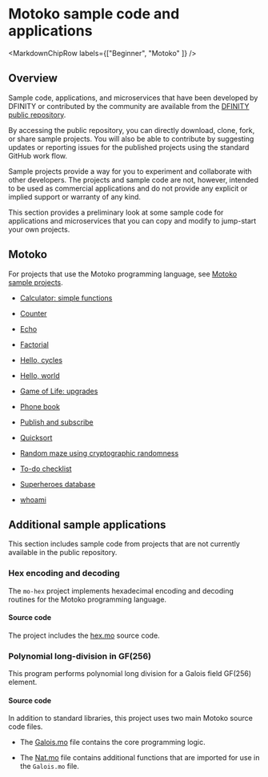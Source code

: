 
# Motoko sample code and applications

<MarkdownChipRow labels={["Beginner", "Motoko" ]} />


## Overview
Sample code, applications, and microservices that have been developed by DFINITY or contributed by the community are available from the [DFINITY public repository](https://github.com/dfinity/examples).

By accessing the public repository, you can directly download, clone, fork, or share sample projects. You will also be able to contribute by suggesting updates or reporting issues for the published projects using the standard GitHub work flow.

Sample projects provide a way for you to experiment and collaborate with other developers. The projects and sample code are not, however, intended to be used as commercial applications and do not provide any explicit or implied support or warranty of any kind.

This section provides a preliminary look at some sample code for applications and microservices that you can copy and modify to jump-start your own projects.

## Motoko

For projects that use the Motoko programming language, see [Motoko sample projects](https://github.com/dfinity/examples/tree/master/motoko).

-   [Calculator: simple functions](https://github.com/dfinity/examples/tree/master/motoko/calc)

-   [Counter](https://github.com/dfinity/examples/tree/master/motoko/counter)

-   [Echo](https://github.com/dfinity/examples/tree/master/motoko/echo)

-   [Factorial](https://github.com/dfinity/examples/tree/master/motoko/factorial)

-   [Hello, cycles](https://github.com/dfinity/examples/tree/master/motoko/hello_cycles)

-   [Hello, world](https://github.com/dfinity/examples/tree/master/motoko/hello-world)

-   [Game of Life: upgrades](https://github.com/dfinity/examples/tree/master/motoko/life)

-   [Phone book](https://github.com/dfinity/examples/tree/master/motoko/phone-book)

-   [Publish and subscribe](https://github.com/dfinity/examples/tree/master/motoko/pub-sub)

-   [Quicksort](https://github.com/dfinity/examples/tree/master/motoko/quicksort)

-   [Random maze using cryptographic randomness](https://github.com/dfinity/examples/tree/master/motoko/random_maze)

-   [To-do checklist](https://github.com/dfinity/examples/tree/master/motoko/simple-to-do)

-   [Superheroes database](https://github.com/dfinity/examples/tree/master/motoko/superheroes)

-   [whoami](https://github.com/dfinity/examples/tree/master/motoko/whoami)

## Additional sample applications

This section includes sample code from projects that are not currently available in the public repository.

### Hex encoding and decoding

The `mo-hex` project implements hexadecimal encoding and decoding routines for the Motoko programming language.

#### Source code

The project includes the [hex.mo](./_attachments/hex.mo) source code.

### Polynomial long-division in GF(256)

This program performs polynomial long division for a Galois field GF(256) element.

#### Source code

In addition to standard libraries, this project uses two main Motoko source code files.

- The [Galois.mo](./_attachments/Galois.mo) file contains the core programming logic.

- The [Nat.mo](./_attachments/Nat.mo) file contains additional functions that are imported for use in the `Galois.mo` file.
